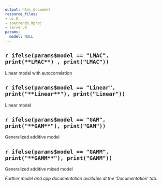```yaml
---
output: html_document
resource_files:
- ui.R
- soetrends.Rproj
- server.R
params:
  model: NULL
---
```







## `r ifelse(params$model == "LMAC", print(**LMAC**) , print("LMAC"))`

Linear model with autocorrelation

## `r ifelse(params$model == "Linear", print("**Linear**"), print("Linear"))`

Linear model

## `r ifelse(params$model == "GAM", print("**GAM**"), print("GAM"))`

Generalized additive model

## `r ifelse(params$model == "GAMM", print("**GAMM**"), print("GAMM"))`

Generalized additive mixed model

*Further model and app documentation available at the 'Documentation' tab.* 
